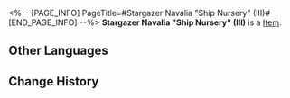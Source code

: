 <%-- [PAGE_INFO]
PageTitle=#Stargazer Navalia "Ship Nursery" (III)#
[END_PAGE_INFO] --%>
{{Item Infobox
|id          = 252408
|image       = Item Stargazer Navalia Ship Nursery (III).png{{subst:void|<!--$UPLOAD:<<SpriteOutput/Quest/PlanetFes/SwapCardPic/SwapCardPiece/3006_3.png>-<Item Stargazer Navalia Ship Nursery (III).png>-<Item Icons>>-->}}
|type        = 
|invCategory = 
|rarity      = 5
|effect      = 
|description = Complete a Memory Card set to gain buffs.
}}
{{Description|The trailblazing memories deep in your mind will provide inspiration to the game once you recall it in full.}}
'''Stargazer Navalia "Ship Nursery" (III)''' is a [[Item]].

==Other Languages==
{{Other Languages
|en   = Stargazer Navalia "Ship Nursery" (III)
|zhs  = 迴星港「植船区」-Ⅲ
|zht  = 迴星港「植船區」-Ⅲ
|ja   = 廻星港「植船区」-III
|ko   = 회성항 「선박 배양 구역」-Ⅲ
|es   = Vivero del Puerto Miraestrellas&nbsp;III
|fr   = Pépinière de vaisseaux du Port Mirétoiles (III)
|ru   = Инкубатор порта Звездочёт Навалия III
|th   = Stargazer Navalia "Ship Nursery" III
|vi   = Khu Ươm Tàu Bến Cảng Sao Xoay-III
|de   = Sternhafen-Navalia – „Schiffs-Kinderstube“ (III)
|id   = Stargazer Navalia "Ship Nursery" III
|pt   = Berçário da Nave do Porto Estelarium (III)
}}

==Change History==
{{Change History|3.2}}